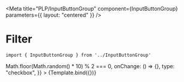 
<Meta
    title="PLP/InputButtonGroup"
    component={InputButtonGroup}
    parameters={{
        layout: "centered"
    }}
/>


# Filter


```
import { InputButtonGroup } from '../InputButtonGroup'
```

<Canvas>
    <Story
        name="InputButtonGroup"
        args={{
            title: "Milo",
            attribute: "milo",
            buckets: [
                { title: "Beta Hydri" },
                { title: "Omicron Eridani" },
                { title: "Alpha Centauri Proxima Centauri" },
            ],
            isSelected: () => Math.floor(Math.random() * 10) % 2 === 0,
            onChange: () => {},
            type: "checkbox",
        }}
    >
        {Template.bind({})}
    </Story>
</Canvas>
